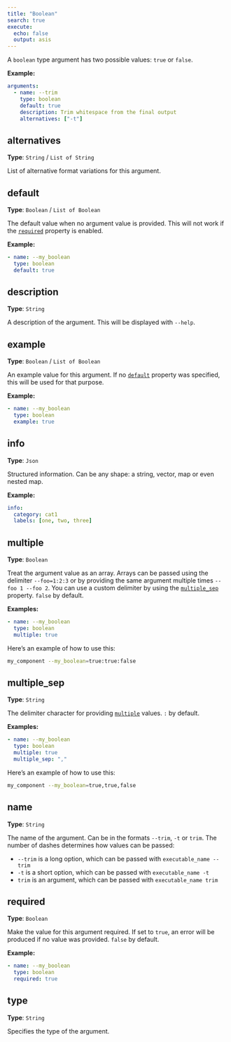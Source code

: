 ```yaml
---
title: "Boolean"
search: true
execute:
  echo: false
  output: asis
---
```


A `boolean` type argument has two possible values: `true` or `false`.

**Example:**

```yaml
arguments:
  - name: --trim
    type: boolean
    default: true
    description: Trim whitespace from the final output
    alternatives: ["-t"]

```

## alternatives

**Type**: `String` / `List of String`

List of alternative format variations for this argument.

## default

**Type**: `Boolean` / `List of Boolean`

The default value when no argument value is provided. This will not work if the [`required`](#required) property is enabled.

**Example:**

```yaml
- name: --my_boolean
  type: boolean
  default: true

```

## description

**Type**: `String`

A description of the argument. This will be displayed with `--help`.

## example

**Type**: `Boolean` / `List of Boolean`

An example value for this argument. If no [`default`](#default) property was specified, this will be used for that purpose.

**Example:**

```yaml
- name: --my_boolean
  type: boolean
  example: true

```

## info

**Type**: `Json`

Structured information. Can be any shape: a string, vector, map or even nested map.

**Example:**

```yaml
info:
  category: cat1
  labels: [one, two, three]
```

## multiple

**Type**: `Boolean`

Treat the argument value as an array. Arrays can be passed using the delimiter `--foo=1:2:3` or by providing the same argument multiple times `--foo 1 --foo 2`. You can use a custom delimiter by using the [`multiple_sep`](#multiple_sep) property. `false` by default.

**Examples:**

```yaml
- name: --my_boolean
  type: boolean
  multiple: true

```

Here's an example of how to use this:

```bash
my_component --my_boolean=true:true:false
```

## multiple_sep

**Type**: `String`

The delimiter character for providing [`multiple`](#multiple) values. `:` by default.

**Examples:**

```yaml
- name: --my_boolean
  type: boolean
  multiple: true
  multiple_sep: ","

```

Here's an example of how to use this:

```bash
my_component --my_boolean=true,true,false
```

## name

**Type**: `String`

The name of the argument. Can be in the formats `--trim`, `-t` or `trim`. The number of dashes determines how values can be passed:  

  - `--trim` is a long option, which can be passed with `executable_name --trim`
  - `-t` is a short option, which can be passed with `executable_name -t`
  - `trim` is an argument, which can be passed with `executable_name trim`  


## required

**Type**: `Boolean`

Make the value for this argument required. If set to `true`, an error will be produced if no value was provided. `false` by default.

**Example:**

```yaml
- name: --my_boolean
  type: boolean
  required: true

```

## type

**Type**: `String`

Specifies the type of the argument.

